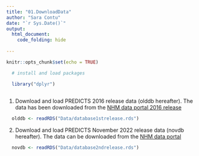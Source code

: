 ```yaml
---
title: "01.DownloadData"
author: "Sara Contu"
date: "`r Sys.Date()`"
output:
  html_document: 
    code_folding: hide
 
---
```


```r
knitr::opts_chunk$set(echo = TRUE)
```



```r
  # install and load packages

  library("dplyr")
 
```

1. Download and load PREDICTS 2016 release data (olddb hereafter). The data has been downloaded from the [NHM data portal 2016 release](https://data.nhm.ac.uk/dataset/the-2016-release-of-the-predicts-database)

```r

  olddb <- readRDS("Data/database1strelease.rds")

```
2. Download and load PREDICTS November 2022 release data (novdb hereafter). The data can be downloaded from the [NHM data portal](https://data.nhm.ac.uk/dataset/release-of-data-added-to-the-predicts-database-november-2022)

```r

  novdb <- readRDS("Data/database2ndrelease.rds")

```

